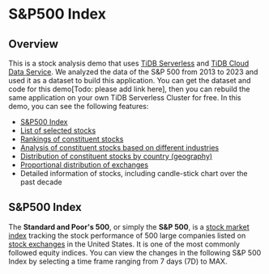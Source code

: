 
# S&P500 Index
## Overview

This is a stock analysis demo that uses [TiDB Serverless](https://tidbcloud.com/) and [TiDB Cloud Data Service](https://docs.pingcap.com/tidbcloud/data-service-overview).
We analyzed the data of the S&P 500 from 2013 to 2023 and used it as a dataset to build this application. You can get the dataset and code for this demo[Todo: please add link here], then you can rebuild the same application on your own TiDB Serverless Cluster for free.
In this demo, you can see the following features:

- [S&P500 Index](#index)
- [List of selected stocks](/selected)
- [Rankings of constituent stocks](/SP500/sector-ranking)
- [Analysis of constituent stocks based on different industries](/SP500/constituents)
- [Distribution of constituent stocks by country (geography)](/SP500/constituents#geo)
- [Proportional distribution of exchanges](/SP500/constituents#exchanges)
- Detailed information of stocks, including candle-stick chart over the past decade

<h2 id='index'>S&P500 Index</h2>

The **Standard and Poor's 500**, or simply the **S&P 500**, is a
[stock market index](https://en.wikipedia.org/wiki/Stock_market_index)
tracking the stock performance of 500 large companies listed on
[stock exchanges](https://en.wikipedia.org/wiki/Stock_exchange)
in the United States. It is one of the most commonly followed equity indices. You can view the
changes in the following S&P 500 Index by selecting a time frame ranging from 7 days (7D) to MAX.

<IndexOverview index={props.index} />
